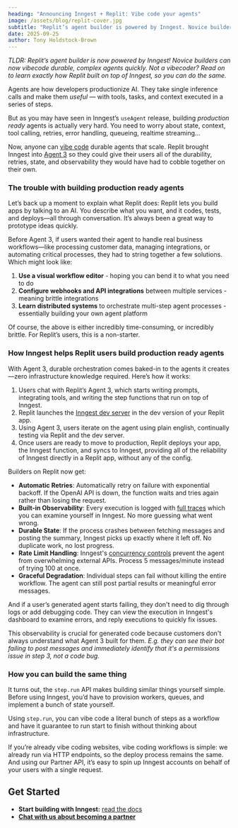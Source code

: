 ```yaml
---
heading: "Announcing Inngest + Replit: Vibe code your agents"
image: /assets/blog/replit-cover.jpg
subtitle: "Replit’s agent builder is powered by Inngest. Novice builders can now vibecode durable, complex agents quickly. Not a vibecoder? Read on to learn exactly how Replit built on top of Inngest, so you can do the same."
date: 2025-09-25
author: Tony Holdstock-Brown
---
```


*TLDR: Replit’s agent builder is now powered by Inngest! Novice builders can now vibecode durable, complex agents quickly. Not a vibecoder? Read on to learn exactly how Replit built on top of Inngest, so you can do the same.*

Agents are how developers productionize AI. They take single inference calls and make them *useful* — with tools, tasks, and context executed in a series of steps.

But as you may have seen in Inngest’s `useAgent` release, building *production ready* agents is actually very hard. You need to worry about state, context, tool calling, retries, error handling, queueing, realtime streaming…

Now, anyone can [vibe code](https://blog.replit.com/what-is-vibe-coding) durable agents that scale. Replit brought Inngest into [Agent 3](https://replit.com/agent3) so they could give their users all of the durability, retries, state, and observability they would have had to cobble together on their own.

### The trouble with building production ready agents

Let’s back up a moment to explain what Replit does: Replit lets you build apps by talking to an AI. You describe what you want, and it codes, tests, and deploys—all through conversation. It’s always been a great way to prototype ideas quickly.

Before Agent 3, if users wanted their agent to handle real business workflows—like processing customer data, managing integrations, or automating critical processes, they had to string together a few solutions. Which might look like:

1. **Use a visual workflow editor** - hoping you can bend it to what you need to do
2. **Configure webhooks and API integrations** between multiple services - meaning brittle integrations
3. **Learn distributed systems** to orchestrate multi-step agent processes - essentially building your own agent platform

Of course, the above is either incredibly time-consuming, or incredibly brittle.  For Replit’s users, this is a non-starter. 

### How Inngest helps Replit users build production ready agents

With Agent 3, durable orchestration comes baked-in to the agents it creates—zero infrastructure knowledge required. Here’s how it works:

1. Users chat with Replit’s Agent 3, which starts writing prompts, integrating tools, and writing the step functions that run on top of Inngest.
2. Replit launches the [Inngest dev server](/docs/dev-server?ref=blog-inngest-replit-vibe-code-ai-agents) in the dev version of your Replit app.
3. Using Agent 3, users iterate on the agent using plain english, continually testing via Replit and the dev server.
4. Once users are ready to move to production, Replit deploys your app, the Inngest function, and syncs to Inngest, providing all of the reliability of Inngest directly in a Replit app, without any of the config.

Builders on Replit now get:

- **Automatic Retries**: Automatically retry on failure with exponential backoff. If the OpenAI API is down, the function waits and tries again rather than losing the request.
- **Built-in Observability**: Every execution is logged with [full traces](/docs/platform/monitor/inspecting-function-runs?ref=blog-inngest-replit-vibe-code-ai-agents) which you can examine yourself in Inngest. No more guessing what went wrong.
- **Durable State**: If the process crashes between fetching messages and posting the summary, Inngest picks up exactly where it left off. No duplicate work, no lost progress.
- **Rate Limit Handling**: Inngest's [concurrency controls](/docs/guides/concurrency?ref=blog-inngest-replit-vibe-code-ai-agents) prevent the agent from overwhelming external APIs. Process 5 messages/minute instead of trying 100 at once.
- **Graceful Degradation**: Individual steps can fail without killing the entire workflow. The agent can still post partial results or meaningful error messages.

And if a user’s generated agent starts failing, they don't need to dig through logs or add debugging code. They can view the execution in Inngest's dashboard to examine errors, and reply executions to quickly fix issues.

This observability is crucial for generated code because customers don't always understand what Agent 3 built for them. *E.g. they can see their bot failing to post messages and immediately identify that it's a permissions issue in step 3, not a code bug.*

### **How you can build the same thing**

It turns out, the `step.run` API makes building similar things yourself simple.  Before using Inngest, you’d have to provision workers, queues, and implement a bunch of state yourself.

Using `step.run`, you can vibe code a literal bunch of steps as a workflow and have it guarantee to run start to finish without thinking about infrastructure.

If you’re already vibe coding websites, vibe coding workflows is simple:  we already run via HTTP endpoints, so the deploy process remains the same.  And using our Partner API, it’s easy to spin up Inngest accounts on behalf of your users with a single request.

## Get Started

- **Start building with Inngest:** [read the docs](https://agentkit.inngest.com/streaming/overview?ref=blog-replit)
- [**Chat with us about becoming a partner**](/contact?ref=blog-replit)
